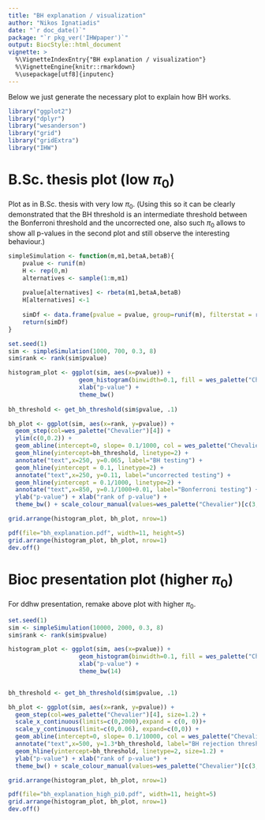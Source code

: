 ```yaml
---
title: "BH explanation / visualization"
author: "Nikos Ignatiadis"
date: "`r doc_date()`"
package: "`r pkg_ver('IHWpaper')`"
output: BiocStyle::html_document
vignette: >
  %\VignetteIndexEntry{"BH explanation / visualization"}
  %\VignetteEngine{knitr::rmarkdown}
  %\usepackage[utf8]{inputenc}
---
```


Below we just generate the necessary plot to explain how BH works.

```r
library("ggplot2")
library("dplyr")
library("wesanderson")
library("grid")
library("gridExtra")
library("IHW")
```

# B.Sc. thesis plot (low $\pi_0$)

Plot as in B.Sc. thesis with very low $\pi_0$. (Using this so it can be clearly demonstrated that the BH threshold is an intermediate threshold between the Bonferroni threshold and the uncorrected one, also such $\pi_0$ allows to show all p-values in the second plot and still observe the interesting behaviour.)

```r
simpleSimulation <- function(m,m1,betaA,betaB){
    pvalue <- runif(m)
    H <- rep(0,m)
    alternatives <- sample(1:m,m1)
    
    pvalue[alternatives] <- rbeta(m1,betaA,betaB)
    H[alternatives] <-1
 
    simDf <- data.frame(pvalue = pvalue, group=runif(m), filterstat = runif(m), H=H)
    return(simDf)
}

set.seed(1)
sim <- simpleSimulation(1000, 700, 0.3, 8)
sim$rank <- rank(sim$pvalue)

histogram_plot <- ggplot(sim, aes(x=pvalue)) + 
                    geom_histogram(binwidth=0.1, fill = wes_palette("Chevalier")[4]) + 
                    xlab("p-value") + 
                    theme_bw()
                        
bh_threshold <- get_bh_threshold(sim$pvalue, .1)

bh_plot <- ggplot(sim, aes(x=rank, y=pvalue)) +
  geom_step(col=wes_palette("Chevalier")[4]) + 
  ylim(c(0,0.2)) +
  geom_abline(intercept=0, slope= 0.1/1000, col = wes_palette("Chevalier")[2]) +
  geom_hline(yintercept=bh_threshold, linetype=2) + 
  annotate("text",x=250, y=0.065, label="BH testing") + 
  geom_hline(yintercept = 0.1, linetype=2) + 
  annotate("text",x=250, y=0.11, label="uncorrected testing") + 
  geom_hline(yintercept = 0.1/1000, linetype=2) +
  annotate("text",x=850, y=0.1/1000+0.01, label="Bonferroni testing") + 
  ylab("p-value") + xlab("rank of p-value") +
  theme_bw() + scale_colour_manual(values=wes_palette("Chevalier")[c(3,4)]) 

```

```r
grid.arrange(histogram_plot, bh_plot, nrow=1)
```

```r
pdf(file="bh_explanation.pdf", width=11, height=5)
grid.arrange(histogram_plot, bh_plot, nrow=1)
dev.off()
```

# Bioc presentation plot (higher $\pi_0$)

For ddhw presentation, remake above plot with higher $\pi_0$.
```r
set.seed(1)
sim <- simpleSimulation(10000, 2000, 0.3, 8)
sim$rank <- rank(sim$pvalue)

histogram_plot <- ggplot(sim, aes(x=pvalue)) + 
                    geom_histogram(binwidth=0.1, fill = wes_palette("Chevalier")[4]) + 
                    xlab("p-value") + 
                    theme_bw(14)
                        

bh_threshold <- get_bh_threshold(sim$pvalue, .1)

bh_plot <- ggplot(sim, aes(x=rank, y=pvalue)) +
  geom_step(col=wes_palette("Chevalier")[4], size=1.2) + 
  scale_x_continuous(limits=c(0,2000),expand = c(0, 0))+
  scale_y_continuous(limit=c(0,0.06), expand=c(0,0)) +
  geom_abline(intercept=0, slope= 0.1/10000, col = wes_palette("Chevalier")[2], size=1.2) +
  annotate("text",x=500, y=1.3*bh_threshold, label="BH rejection threshold") + 
  geom_hline(yintercept=bh_threshold, linetype=2, size=1.2) + 
  ylab("p-value") + xlab("rank of p-value") +
  theme_bw() + scale_colour_manual(values=wes_palette("Chevalier")[c(3,4)])
```
```r
grid.arrange(histogram_plot, bh_plot, nrow=1)
```


```r
pdf(file="bh_explanation_high_pi0.pdf", width=11, height=5)
grid.arrange(histogram_plot, bh_plot, nrow=1)
dev.off()
```